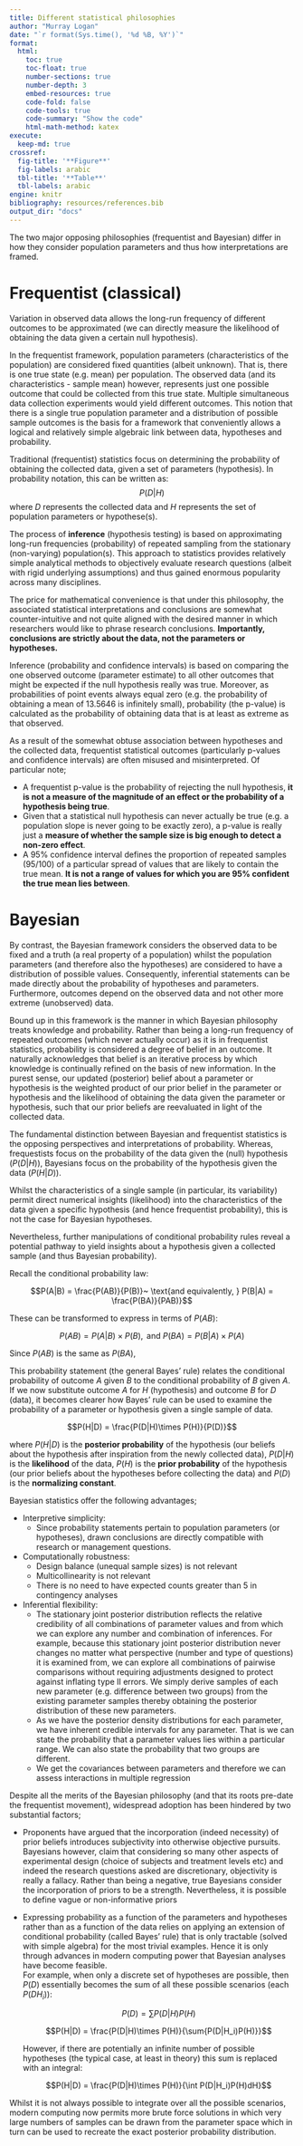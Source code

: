 ```yaml
---
title: Different statistical philosophies
author: "Murray Logan"
date: "`r format(Sys.time(), '%d %B, %Y')`"
format: 
  html:
    toc: true
    toc-float: true
    number-sections: true
    number-depth: 3
    embed-resources: true
    code-fold: false
    code-tools: true
    code-summary: "Show the code"
    html-math-method: katex
execute:
  keep-md: true
crossref:
  fig-title: '**Figure**'
  fig-labels: arabic
  tbl-title: '**Table**'
  tbl-labels: arabic
engine: knitr
bibliography: resources/references.bib
output_dir: "docs"
---
```


The two major opposing philosophies (frequentist and Bayesian) differ
in how they consider population parameters and thus how
interpretations are framed.

# Frequentist (classical)

Variation in observed data allows the long-run frequency of different
outcomes to be approximated (we can directly measure the likelihood of
obtaining the data given a certain null hypothesis).

In the frequentist framework, population parameters (characteristics
of the population) are considered fixed quantities (albeit unknown).
That is, there is one true state (e.g. mean) per population. The
observed data (and its characteristics - sample mean) however,
represents just one possible outcome that could be collected from this
true state. Multiple simultaneous data collection experiments would
yield different outcomes. This notion that there is a single true
population parameter and a distribution of possible sample outcomes is
the basis for a framework that conveniently allows a logical and
relatively simple algebraic link between data, hypotheses and
probability.

Traditional (frequentist) statistics focus on determining the
probability of obtaining the collected data, given a set of parameters
(hypothesis). In probability notation, this can be written as:
$$P(D|H)$$ where $D$ represents the collected data and $H$ represents
the set of population parameters or hypothese(s).

The process of **inference** (hypothesis testing) is based on
approximating long-run frequencies (probability) of repeated sampling
from the stationary (non-varying) population(s). This approach to
statistics provides relatively simple analytical methods to
objectively evaluate research questions (albeit with rigid underlying
assumptions) and thus gained enormous popularity across many
disciplines.

The price for mathematical convenience is that under this philosophy,
the associated statistical interpretations and conclusions are
somewhat counter-intuitive and not quite aligned with the desired
manner in which researchers would like to phrase research conclusions.
**Importantly, conclusions are strictly about the data, not the
parameters or hypotheses.** 

Inference (probability and confidence intervals) is based on comparing
the one observed outcome (parameter estimate) to all other outcomes
that might be expected if the null hypothesis really was true.
Moreover, as probabilities of point events always equal zero (e.g. the
probability of obtaining a mean of 13.5646 is infinitely small),
probability (the p-value) is calculated as the probability of
obtaining data that is at least as extreme as that observed.
 
As a result of the somewhat obtuse association between hypotheses and
the collected data, frequentist statistical outcomes (particularly
p-values and confidence intervals) are often misused and
misinterpreted. Of particular note;

- A frequentist p-value is the probability of rejecting the null
  hypothesis, **it is not a measure of the magnitude of an effect or
  the probability of a hypothesis being true**.
- Given that a statistical null hypothesis can never actually be true
  (e.g. a population slope is never going to be exactly zero), a
  p-value is really just a **measure of whether the sample size is big
  enough to detect a non-zero effect**.
- A 95% confidence interval defines the proportion of repeated samples
  (95/100) of a particular spread of values that are likely to contain
  the true mean. **It is not a range of values for which you are 95%
  confident the true mean lies between**.


# Bayesian

By contrast, the Bayesian framework considers the observed data to be
fixed and a truth (a real property of a population) whilst the
population parameters (and therefore also the hypotheses) are
considered to have a distribution of possible values. Consequently,
inferential statements can be made directly about the probability of
hypotheses and parameters. Furthermore, outcomes depend on the
observed data and not other more extreme (unobserved) data.

Bound up in this framework is the manner in which Bayesian philosophy
treats knowledge and probability. Rather than being a long-run
frequency of repeated outcomes (which never actually occur) as it is
in frequentist statistics, probability is considered a degree of
belief in an outcome. It naturally acknowledges that belief is an
iterative process by which knowledge is continually refined on the
basis of new information. In the purest sense, our updated (posterior)
belief about a parameter or hypothesis is the weighted product of our
prior belief in the parameter or hypothesis and the likelihood of
obtaining the data given the parameter or hypothesis, such that our
prior beliefs are reevaluated in light of the collected data.

The fundamental distinction between Bayesian and frequentist
statistics is the opposing perspectives and interpretations of
probability. Whereas, frequestists focus on the probability of the
data given the (null) hypothesis ($P(D|H)$), Bayesians focus on the
probability of the hypothesis given the data ($P(H|D)$).

Whilst the characteristics of a single sample (in particular, its
variability) permit direct numerical insights (likelihood) into the
characteristics of the data given a specific hypothesis (and hence
frequentist probability), this is not the case for Bayesian
hypotheses.

Nevertheless, further manipulations of conditional probability rules
reveal a potential pathway to yield insights about a hypothesis given
a collected sample (and thus Bayesian probability).

Recall the conditional probability law: 

$$P(A|B) = \frac{P(AB)}{P(B)}~ \text{and equivalently, } P(B|A) = \frac{P(BA)}{PAB)}$$ 

These can be transformed to express in terms of $P(AB)$:

$$P(AB) = P(A|B)\times P(B), \text{ and } P(BA) = P(B|A)\times P(A)$$

Since $P(AB)$ is the same as $P(BA)$,

\begin{align*} P(A|B)\times P(B) &= P(B|A)\times
P(A)\\ P(A|B) &= \frac{P(B|A)\times P(A)}{P(B)} \end{align*}

This probability statement (the general Bayes' rule) relates the
conditional probability of outcome $A$ given $B$ to the conditional
probability of $B$ given $A$. If we now substitute outcome $A$ for $H$
(hypothesis) and outcome $B$ for $D$ (data), it becomes clearer how
Bayes' rule can be used to examine the probability of a parameter or
hypothesis given a single sample of data. 

$$P(H|D) =
\frac{P(D|H)\times P(H)}{P(D)}$$

where $P(H|D)$ is the <b>posterior
probability</b> of the hypothesis (our beliefs about the hypothesis
after inspiration from the newly collected data), $P(D|H)$ is the
<b>likelihood</b> of the data, $P(H)$ is the <b>prior probability</b>
of the hypothesis (our prior beliefs about the hypotheses before
collecting the data) and $P(D)$ is the <b>normalizing constant</b>.

Bayesian statistics offer the following advantages;

- Interpretive simplicity:
  - Since probability statements pertain to population parameters (or
    hypotheses), drawn conclusions are directly compatible with
    research or management questions.
- Computationally robustness:
  - Design balance (unequal sample sizes) is not relevant
  - Multicollinearity is not relevant
  - There is no need to have expected counts greater than 5 in
    contingency analyses
- Inferential flexibility:
  - The stationary joint posterior distribution reflects the relative
    credibility of all combinations of parameter values and from which
    we can explore any number and combination of inferences. For
    example, because this stationary joint posterior distribution
    never changes no matter what perspective (number and type of
    questions) it is examined from, we can explore all combinations of
    pairwise comparisons without requiring adjustments designed to
    protect against inflating type II errors. We simply derive samples
    of each new parameter (e.g. difference between two groups) from
    the existing parameter samples thereby obtaining the posterior
    distribution of these new parameters.
  - As we have the posterior density distributions for each parameter,
    we have inherent credible intervals for any parameter. That is we
    can state the probability that a parameter values lies within a
    particular range. We can also state the probability that two
    groups are different.
  - We get the covariances between parameters and therefore we can
    assess interactions in multiple regression

Despite all the merits of the Bayesian philosophy (and that its roots
pre-date the frequentist movement), widespread adoption has been
hindered by two substantial factors;

  - Proponents have argued that the incorporation (indeed necessity)
    of prior beliefs introduces subjectivity into otherwise objective
    pursuits. Bayesians however, claim that considering so many other
    aspects of experimental design (choice of subjects and treatment
    levels etc) and indeed the research questions asked are
    discretionary, objectivity is really a fallacy. Rather than being
    a negative, true Bayesians consider the incorporation of priors to
    be a strength. Nevertheless, it is possible to define vague or
    non-informative priors
  - Expressing probability as a function of the parameters and
    hypotheses rather than as a function of the data relies on
    applying an extension of conditional probability (called Bayes'
    rule) that is only tractable (solved with simple algebra) for the
    most trivial examples. Hence it is only through advances in modern
    computing power that Bayesian analyses have become feasible.<br>
    For example, when only a discrete set of hypotheses are possible,
    then $P(D)$ essentially becomes the sum of all these possible
    scenarios (each $P(DH_i)$):

    $$P(D) = \sum{P(D|H)P(H)}$$

    $$P(H|D) = \frac{P(D|H)\times P(H)}{\sum{P(D|H_i)P(H)}}$$

    However, if there are potentially an infinite number of possible
    hypotheses (the typical case, at least in theory) this sum is
    replaced with an integral:

    $$P(H|D) = \frac{P(D|H)\times P(H)}{\int P(D|H_i)P(H)dH}$$

Whilst it is not always possible to integrate over all the possible
scenarios, modern computing now permits more brute force solutions in
which very large numbers of samples can be drawn from the parameter
space which in turn can be used to recreate the exact posterior
probability distribution.
  




